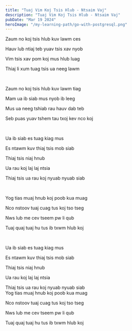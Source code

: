 ```yaml
---
title: "Tuaj Vim Koj Tsis Hlub - Ntsaim Vaj"
description: "Tuaj Vim Koj Tsis Hlub - Ntsaim Vaj"
pubDate: "Mar 19 2024"
heroImage: "/my-learning-path/go-with-postgresql.png"
---
```


Zaum no koj tsis hlub kuv lawm ces

Hauv lub ntiaj teb yuav tsis xav nyob

Vim tsis xav pom koj mus hlub luag

Thiaj li xum tuag tsis ua neeg lawm

<br />

Zaum no koj tsis hlub kuv lawm tiag

Mam ua ib siab mus nyob ib leeg

Mus ua neeg tshiab rau hauv dab teb

Seb puas yuav tshem tau txoj kev nco koj

<br />

Ua ib siab es tuag kiag mus

Es ntawm kuv thiaj tsis mob siab

Thiaj tsis niaj hnub

Ua rau koj laj laj ntsia

Thiaj tsis ua rau koj nyuab nyuab siab

<br />

Yog tias muaj hnub koj poob kua muag

Nco nstoov tuaj cuag tus koj tso tseg

Nws lub me cev tseem pw li qub

Tuaj quaj tuaj hu tus ib txwm hlub koj


<br />

Ua ib siab es tuag kiag mus

Es ntawm kuv thiaj tsis mob siab

Thiaj tsis niaj hnub

Ua rau koj laj laj ntsia

Thiaj tsis ua rau koj nyuab nyuab siab
<br />
Yog tias muaj hnub koj poob kua muag

Nco nstoov tuaj cuag tus koj tso tseg

Nws lub me cev tseem pw li qub

Tuaj quaj tuaj hu tus ib txwm hlub koj